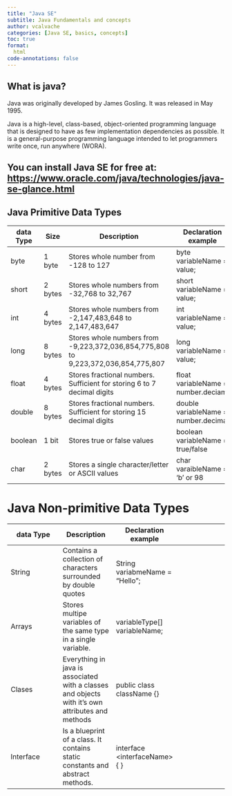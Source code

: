 ```yaml
---
title: "Java SE"
subtitle: Java Fundamentals and concepts
author: vcalvache
categories: [Java SE, basics, concepts]
toc: true
format:
  html
code-annotations: false
---
```


## What is java?

Java was originally developed by James Gosling. It was released in May 1995.

Java is a high-level, class-based, object-oriented programming language that is designed to have as few implementation dependencies as possible. It is a general-purpose programming language intended to let programmers write once, run anywhere (WORA).

You can install Java SE for free at: <a href="url">https://www.oracle.com/java/technologies/java-se-glance.html</a>
---


## Java Primitive Data Types

::: {.column-page-right}
| data Type  | Size | Description | Declaration example |
| -- | -- | -- | -- | -- |
| byte | 1 byte | Stores whole number from -128 to 127 | byte variableName = value; |
| short | 2 bytes | Stores whole numbers from -32,768 to 32,767 | short variableName = value; |
| int | 4 bytes | Stores whole numbers from -2,147,483,648 to 2,147,483,647 | int variableName = value; |
| long | 8 bytes | 	Stores whole numbers from -9,223,372,036,854,775,808 to 9,223,372,036,854,775,807 | long variableName = value;
| float | 4 bytes | 	Stores fractional numbers. Sufficient for storing 6 to 7 decimal digits | float variableName = number.deciaml |
| double | 8 bytes | Stores fractional numbers. Sufficient for storing 15 decimal digits | double variableName = number.decimal |
| boolean | 1 bit | Stores true or false values | boolean variableName = true/false |
| char | 2 bytes | 	Stores a single character/letter or ASCII values |  char varaibleName = 'b' or 98 |

:::

# Java Non-primitive Data Types

::: {.column-page-right}
| data Type | Description | Declaration example |
| -- | -- | -- | -- |
| String | Contains a collection of characters surrounded by double quotes  | String variabmeName = "Hello"; |
| Arrays | Stores multipe variables of the same type in a single variable.  | variableType[] variableName; |
| Clases | Everything in java is associated with a classes and objects with it's own attributes and methods  | public class className {} |
| Interface| Is a blueprint of a class. It contains static constants and abstract methods. | interface &lt;interfaceName>{ } |

:::
